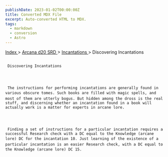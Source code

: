 ```yaml
---
publishDate: 2023-01-02T00:00:00Z
title: Converted MDX File
excerpt: Auto-converted HTML to MDX.
tags:
  - markdown
  - conversion
  - Astro
---
```







[
      Index
     ](-index)
     >
     [
      Arcana d20 SRD
     ](arcana-d20-srd-index)
     >
     [
      Incantations
     ](arcana-d20-srd-incantations-index)
     > Discovering Incantations
    





## 
     Discovering Incantations
    



     The instructions for performing incantations are generally found in various obscure tomes. Such books are filled with magic spells, and most of them are utterly bogus. But hidden among the dross is the real stuff, and discerning whether an incantation found in a book will actually work is a matter for experts in arcane lore.
    



     Finding a set of instructions for a particular incantation requires a successful Research check with a DC equal to the Knowledge (arcane lore) DC for the incantation 10. Just learning of the existence of a particular incantation is an easier Research check, with a DC equal to the Knowledge (arcane lore) DC 15.
    




